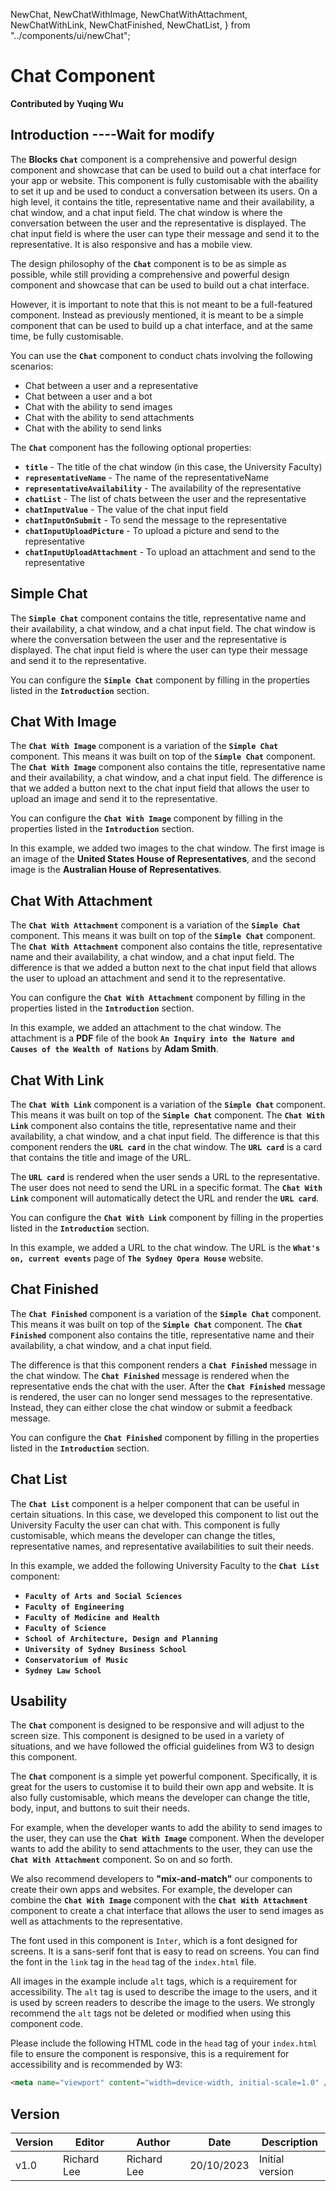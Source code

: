   NewChat,
  NewChatWithImage,
  NewChatWithAttachment,
  NewChatWithLink,
  NewChatFinished,
  NewChatList,
} from "../components/ui/newChat";

# Chat Component

**Contributed by Yuqing Wu**

## Introduction ----Wait for modify

The **Blocks** **`Chat`** component is a comprehensive and powerful design component and showcase that can be used to build out a chat interface for your app or website. This component is fully customisable with the abaility to set it up and be used to conduct a conversation between its users. On a high level, it contains the title, representative name and their availability, a chat window, and a chat input field. The chat window is where the conversation between the user and the representative is displayed. The chat input field is where the user can type their message and send it to the representative. It is also responsive and has a mobile view.

The design philosophy of the **`Chat`** component is to be as simple as possible, while still providing a comprehensive and powerful design component and showcase that can be used to build out a chat interface.

However, it is important to note that this is not meant to be a full-featured component. Instead as previously mentioned, it is meant to be a simple component that can be used to build up a chat interface, and at the same time, be fully customisable.

You can use the **`Chat`** component to conduct chats involving the following scenarios: 

- Chat between a user and a representative
- Chat between a user and a bot
- Chat with the ability to send images
- Chat with the ability to send attachments
- Chat with the ability to send links

The **`Chat`** component has the following optional properties:

- **`title`** - The title of the chat window (in this case, the University Faculty)
- **`representativeName`** - The name of the representativeName
- **`representativeAvailability`** - The availability of the representative
- **`chatList`** - The list of chats between the user and the representative
- **`chatInputValue`** - The value of the chat input field
- **`chatInputOnSubmit`** - To send the message to the representative
- **`chatInputUploadPicture`** - To upload a picture and send to the representative
- **`chatInputUploadAttachment`** - To upload an attachment and send to the representative

## Simple Chat

The **`Simple Chat`** component contains the title, representative name and their availability, a chat window, and a chat input field. The chat window is where the conversation between the user and the representative is displayed. The chat input field is where the user can type their message and send it to the representative.

You can configure the **`Simple Chat`** component by filling in the properties listed in the **`Introduction`** section.

<NewChat />

## Chat With Image

The **`Chat With Image`** component is a variation of the **`Simple Chat`** component. This means it was built on top of the **`Simple Chat`** component. The **`Chat With Image`** component also contains the title, representative name and their availability, a chat window, and a chat input field. The difference is that we added a button next to the chat input field that allows the user to upload an image and send it to the representative.

You can configure the **`Chat With Image`** component by filling in the properties listed in the **`Introduction`** section.

In this example, we added two images to the chat window. The first image is an image of the **United States House of Representatives**, and the second image is the **Australian House of Representatives**.

<NewChatWithImage />

## Chat With Attachment

The **`Chat With Attachment`** component is a variation of the **`Simple Chat`** component. This means it was built on top of the **`Simple Chat`** component. The **`Chat With Attachment`** component also contains the title, representative name and their availability, a chat window, and a chat input field. The difference is that we added a button next to the chat input field that allows the user to upload an attachment and send it to the representative.

You can configure the **`Chat With Attachment`** component by filling in the properties listed in the **`Introduction`** section.

In this example, we added an attachment to the chat window. The attachment is a **PDF** file of the book **`An Inquiry into the Nature and Causes of the Wealth of Nations`** by **Adam Smith**.

<NewChatWithAttachment />

## Chat With Link

The **`Chat With Link`** component is a variation of the **`Simple Chat`** component. This means it was built on top of the **`Simple Chat`** component. The **`Chat With Link`** component also contains the title, representative name and their availability, a chat window, and a chat input field. The difference is that this component renders the **`URL card`** in the chat window. The **`URL card`** is a card that contains the title and image of the URL.

The **`URL card`** is rendered when the user sends a URL to the representative. The user does not need to send the URL in a specific format. The **`Chat With Link`** component will automatically detect the URL and render the **`URL card`**.

You can configure the **`Chat With Link`** component by filling in the properties listed in the **`Introduction`** section.

In this example, we added a URL to the chat window. The URL is the **`What's on, current events`** page of **`The Sydney Opera House`** website.

<NewChatWithLink />

## Chat Finished

The **`Chat Finished`** component is a variation of the **`Simple Chat`** component. This means it was built on top of the **`Simple Chat`** component. The **`Chat Finished`** component also contains the title, representative name and their availability, a chat window, and a chat input field.

The difference is that this component renders a **`Chat Finished`** message in the chat window. The **`Chat Finished`** message is rendered when the representative ends the chat with the user. After the **`Chat Finished`** message is rendered, the user can no longer send messages to the representative. Instead, they can either close the chat window or submit a feedback message.

You can configure the **`Chat Finished`** component by filling in the properties listed in the **`Introduction`** section.

<NewChatFinished />

## Chat List

The **`Chat List`** component is a helper component that can be useful in certain situations. In this case, we developed this component to list out the University Faculty the user can chat with. This component is fully customisable, which means the developer can change the titles, representative names, and representative availabilities to suit their needs.

In this example, we added the following University Faculty to the **`Chat List`** component:

- **`Faculty of Arts and Social Sciences`**
- **`Faculty of Engineering`**
- **`Faculty of Medicine and Health`**
- **`Faculty of Science`**
- **`School of Architecture, Design and Planning`**
- **`University of Sydney Business School`**
- **`Conservatorium of Music`**
- **`Sydney Law School`**

<NewChatList />

## Usability

The **`Chat`** component is designed to be responsive and will adjust to the screen size. This component is designed to be used in a variety of situations, and we have followed the official guidelines from W3 to design this component.

The **`Chat`** component is a simple yet powerful component. Specifically, it is great for the users to customise it to build their own app and website. It is also fully customisable, which means the developer can change the title, body, input, and buttons to suit their needs.

For example, when the developer wants to add the ability to send images to the user, they can use the **`Chat With Image`** component. When the developer wants to add the ability to send attachments to the user, they can use the **`Chat With Attachment`** component. So on and so forth.

We also recommend developers to **"mix-and-match"** our components to create their own apps and websites. For example, the developer can combine the **`Chat With Image`** component with the **`Chat With Attachment`** component to create a chat interface that allows the user to send images as well as attachments to the representative.

The font used in this component is `Inter`, which is a font designed for screens. It is a sans-serif font that is easy to read on screens. You can find the font in the `link` tag in the `head` tag of the `index.html` file.

All images in the example include `alt` tags, which is a requirement for accessibility. The `alt` tag is used to describe the image to the users, and it is used by screen readers to describe the image to the users. We strongly recommend the `alt` tags not be deleted or modified when using this component code.

Please include the following HTML code in the `head` tag of your `index.html` file to ensure the component is responsive, this is a requirement for accessibility and is recommended by W3:

```html
<meta name="viewport" content="width=device-width, initial-scale=1.0" />
```

## Version

| Version | Editor      | Author      | Date       | Description     |
| ------- | ----------- | ----------- | ---------- | --------------- |
| v1.0    | Richard Lee | Richard Lee | 20/10/2023 | Initial version |

